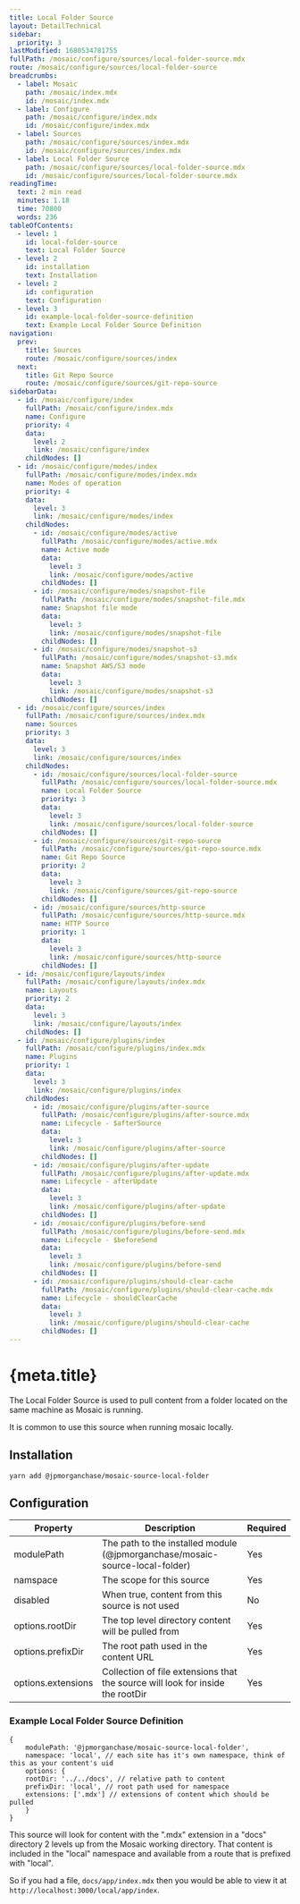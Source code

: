 ```yaml
---
title: Local Folder Source
layout: DetailTechnical
sidebar:
  priority: 3
lastModified: 1680534781755
fullPath: /mosaic/configure/sources/local-folder-source.mdx
route: /mosaic/configure/sources/local-folder-source
breadcrumbs:
  - label: Mosaic
    path: /mosaic/index.mdx
    id: /mosaic/index.mdx
  - label: Configure
    path: /mosaic/configure/index.mdx
    id: /mosaic/configure/index.mdx
  - label: Sources
    path: /mosaic/configure/sources/index.mdx
    id: /mosaic/configure/sources/index.mdx
  - label: Local Folder Source
    path: /mosaic/configure/sources/local-folder-source.mdx
    id: /mosaic/configure/sources/local-folder-source.mdx
readingTime:
  text: 2 min read
  minutes: 1.18
  time: 70800
  words: 236
tableOfContents:
  - level: 1
    id: local-folder-source
    text: Local Folder Source
  - level: 2
    id: installation
    text: Installation
  - level: 2
    id: configuration
    text: Configuration
  - level: 3
    id: example-local-folder-source-definition
    text: Example Local Folder Source Definition
navigation:
  prev:
    title: Sources
    route: /mosaic/configure/sources/index
  next:
    title: Git Repo Source
    route: /mosaic/configure/sources/git-repo-source
sidebarData:
  - id: /mosaic/configure/index
    fullPath: /mosaic/configure/index.mdx
    name: Configure
    priority: 4
    data:
      level: 2
      link: /mosaic/configure/index
    childNodes: []
  - id: /mosaic/configure/modes/index
    fullPath: /mosaic/configure/modes/index.mdx
    name: Modes of operation
    priority: 4
    data:
      level: 3
      link: /mosaic/configure/modes/index
    childNodes:
      - id: /mosaic/configure/modes/active
        fullPath: /mosaic/configure/modes/active.mdx
        name: Active mode
        data:
          level: 3
          link: /mosaic/configure/modes/active
        childNodes: []
      - id: /mosaic/configure/modes/snapshot-file
        fullPath: /mosaic/configure/modes/snapshot-file.mdx
        name: Snapshot file mode
        data:
          level: 3
          link: /mosaic/configure/modes/snapshot-file
        childNodes: []
      - id: /mosaic/configure/modes/snapshot-s3
        fullPath: /mosaic/configure/modes/snapshot-s3.mdx
        name: Snapshot AWS/S3 mode
        data:
          level: 3
          link: /mosaic/configure/modes/snapshot-s3
        childNodes: []
  - id: /mosaic/configure/sources/index
    fullPath: /mosaic/configure/sources/index.mdx
    name: Sources
    priority: 3
    data:
      level: 3
      link: /mosaic/configure/sources/index
    childNodes:
      - id: /mosaic/configure/sources/local-folder-source
        fullPath: /mosaic/configure/sources/local-folder-source.mdx
        name: Local Folder Source
        priority: 3
        data:
          level: 3
          link: /mosaic/configure/sources/local-folder-source
        childNodes: []
      - id: /mosaic/configure/sources/git-repo-source
        fullPath: /mosaic/configure/sources/git-repo-source.mdx
        name: Git Repo Source
        priority: 2
        data:
          level: 3
          link: /mosaic/configure/sources/git-repo-source
        childNodes: []
      - id: /mosaic/configure/sources/http-source
        fullPath: /mosaic/configure/sources/http-source.mdx
        name: HTTP Source
        priority: 1
        data:
          level: 3
          link: /mosaic/configure/sources/http-source
        childNodes: []
  - id: /mosaic/configure/layouts/index
    fullPath: /mosaic/configure/layouts/index.mdx
    name: Layouts
    priority: 2
    data:
      level: 3
      link: /mosaic/configure/layouts/index
    childNodes: []
  - id: /mosaic/configure/plugins/index
    fullPath: /mosaic/configure/plugins/index.mdx
    name: Plugins
    priority: 1
    data:
      level: 3
      link: /mosaic/configure/plugins/index
    childNodes:
      - id: /mosaic/configure/plugins/after-source
        fullPath: /mosaic/configure/plugins/after-source.mdx
        name: Lifecycle - $afterSource
        data:
          level: 3
          link: /mosaic/configure/plugins/after-source
        childNodes: []
      - id: /mosaic/configure/plugins/after-update
        fullPath: /mosaic/configure/plugins/after-update.mdx
        name: Lifecycle - afterUpdate
        data:
          level: 3
          link: /mosaic/configure/plugins/after-update
        childNodes: []
      - id: /mosaic/configure/plugins/before-send
        fullPath: /mosaic/configure/plugins/before-send.mdx
        name: Lifecycle - $beforeSend
        data:
          level: 3
          link: /mosaic/configure/plugins/before-send
        childNodes: []
      - id: /mosaic/configure/plugins/should-clear-cache
        fullPath: /mosaic/configure/plugins/should-clear-cache.mdx
        name: Lifecycle - shouldClearCache
        data:
          level: 3
          link: /mosaic/configure/plugins/should-clear-cache
        childNodes: []
---
```


# {meta.title}

The Local Folder Source is used to pull content from a folder located on the same machine as Mosaic is running.

It is common to use this source when running mosaic locally.

## Installation

`yarn add @jpmorganchase/mosaic-source-local-folder`

## Configuration

| Property           | Description                                                                    | Required |
| ------------------ | ------------------------------------------------------------------------------ | -------- |
| modulePath         | The path to the installed module (@jpmorganchase/mosaic-source-local-folder)   | Yes      |
| namspace           | The scope for this source                                                      | Yes      |
| disabled           | When true, content from this source is not used                                | No       |
| options.rootDir    | The top level directory content will be pulled from                            | Yes      |
| options.prefixDir  | The root path used in the content URL                                          | Yes      |
| options.extensions | Collection of file extensions that the source will look for inside the rootDir | Yes      |

### Example Local Folder Source Definition

```
{
    modulePath: '@jpmorganchase/mosaic-source-local-folder',
    namespace: 'local', // each site has it's own namespace, think of this as your content's uid
    options: {
    rootDir: '../../docs', // relative path to content
    prefixDir: 'local', // root path used for namespace
    extensions: ['.mdx'] // extensions of content which should be pulled
    }
}
```

This source will look for content with the ".mdx" extension in a "docs" directory 2 levels up from the Mosaic working directory. That content is included in the "local" namespace and available from a route that is prefixed with "local".

So if you had a file, `docs/app/index.mdx` then you would be able to view it at `http://localhost:3000/local/app/index`.
